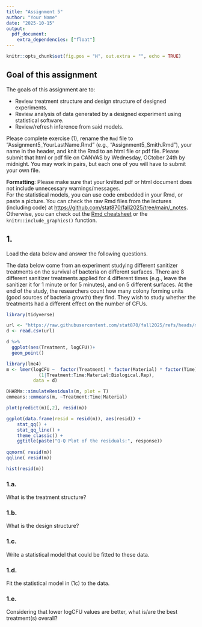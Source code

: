 ```yaml
---
title: "Assignment 5"
author: "Your Name"
date: "2025-10-15"
output: 
  pdf_document:
    extra_dependencies: ["float"]
---
```


```r
knitr::opts_chunk$set(fig.pos = "H", out.extra = "", echo = TRUE)
```

## Goal of this assignment  

The goals of this assignment are to: 

- Review treatment structure and design structure of designed experiments. 
- Review analysis of data generated by a designed experiment using statistical software. 
- Review/refresh inference from said models. 

Please complete exercise (1), rename the `Rmd` file to "Assignment5_YourLastName.Rmd" (e.g., "Assignment5_Smith.Rmd"), your name in the header, and knit the Rmd to an html file or pdf file. Please submit that html or pdf file on CANVAS by Wednesday, OCtober 24th by midnight. You may work in pairs, but each one of you will have to submit your own file. 

**Formatting**: Please make sure that your knitted pdf or html document does not include unnecessary warnings/messages.  
For the statistical models, you can use \LaTeX code embedded in your Rmd, or paste a picture. You can check the raw Rmd files from the lectures (including \LaTeX code) at [https://github.com/stat870/fall2025/tree/main/_notes](https://github.com/stat870/fall2025/tree/main/_notes). Otherwise, you can check out the [Rmd cheatsheet](https://rstudio.github.io/cheatsheets/html/rmarkdown.html) or the `knitr::include_graphics()` function. 

## 1. 

Load the data below and answer the following questions. 

The data below come from an experiment studying different sanitizer treatments on the survival of bacteria on different surfaces. There are 8 different sanitizer treatments applied for 4 different times (e.g., leave the sanitizer it for 1 minute or for 5 minutes), and on 5 different surfaces. 
At the end of the study, the researchers count how many colony forming units (good sources of bacteria growth) they find. 
They wish to study whether the treatments had a different effect on the number of CFUs. 

```r
library(tidyverse)

url <- "https://raw.githubusercontent.com/stat870/fall2025/refs/heads/main/data/sanitizers.csv"
d <- read.csv(url)

d %>% 
  ggplot(aes(Treatment, logCFU))+
  geom_point()
```


```r
library(lme4)
m <- lmer(logCFU ~  factor(Treatment) * factor(Material) * factor(Time) + 
            (1|Treatment:Time:Material:Biological.Rep),
          data = d)

DHARMa::simulateResiduals(m, plot = T)
emmeans::emmeans(m, ~Treatment:Time|Material)

plot(predict(m)[,2], resid(m))

ggplot(data.frame(resid = resid(m)), aes(resid)) +
    stat_qq() +
    stat_qq_line() +
    theme_classic() +
    ggtitle(paste("Q-Q Plot of the residuals:", response))
 
qqnorm( resid(m))
qqline( resid(m))

hist(resid(m))
```

### 1.a. 

What is the treatment structure? 

### 1.b. 

What is the design structure? 

### 1.c. 

Write a statistical model that could be fitted to these data. 

### 1.d.

Fit the statistical model in (1c) to the data. 

### 1.e. 

Considering that lower logCFU values are better, what is/are the best treatment(s) overall? 
















